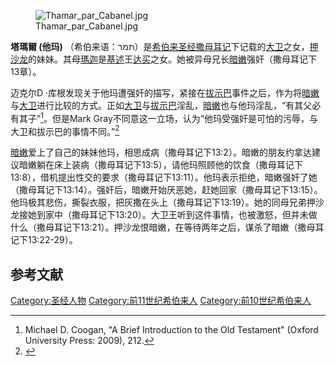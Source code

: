 [[File:Thamar_par_Cabanel.jpg|thumb]]
 

'''塔瑪爾   (他玛)''' （希伯来语：תמר）是[[希伯来圣经|希伯来圣经]][[撒母耳记|撒母耳记]]下记载的[[大卫|大卫]]之女，[[押沙龙|押沙龙]]的妹妹。其母[[瑪迦|瑪迦]]是[[基述|基述]]王[[达买|达买]]之女。她被异母兄长[[暗嫩|暗嫩]]强奸（撒母耳记下13章）。

迈克尔D ·库根发现关于他玛遭强奸的描写，紧接在[[拔示巴|拔示巴]]事件之后，作为将[[暗嫩|暗嫩]]与[[大卫|大卫]]进行比较的方式。正如[[大卫|大卫]]与[[拔示巴|拔示巴]]淫乱，[[暗嫩|暗嫩]]也与他玛淫乱，“有其父必有其子”<ref>Michael D. Coogan, "A Brief Introduction to the Old Testament" (Oxford University Press: 2009), 212.</ref>。但是Mark Gray不同意这一立场，认为“他玛受强奸是可怕的污辱，与大卫和拔示巴的事情不同。”<ref>{{cite journal|last=Gray|first=Mark|title=Amnon: A Chip off the Old Block? Rhetorical Strategy in 2 Samuel 13:7-15: The Rape of Tamar and the Humiliation of the Poor|url=https://archive.org/details/sim_journal-for-the-study-of-the-old-testament_1998-03_77/page/40|journal=Journal for the Study of the Old Testament|year=1998|volume=77|page=40}}</ref>

[[暗嫩|暗嫩]]爱上了自己的妹妹他玛，相思成病（撒母耳记下13:2）。暗嫩的朋友约拿达建议暗嫩躺在床上装病（撒母耳记下13:5），请他玛照顾他的饮食（撒母耳记下13:8），借机提出性交的要求（撒母耳记下13:11）。他玛表示拒绝，暗嫩强奸了她（撒母耳记下13:14）。强奸后，暗嫩开始厌恶她，赶她回家（撒母耳记下13:15）。他玛极其悲伤，撕裂衣服，把灰撒在头上（撒母耳记下13:19）。她的同母兄弟押沙龙接她到家中（撒母耳记下13:20）。大卫王听到这件事情，也被激怒，但并未做什么（撒母耳记下13:21）。押沙龙恨暗嫩，在等待两年之后，谋杀了暗嫩（撒母耳记下13:22-29）。

==参考文献==
<references/>

{{DEFAULTSORT:Tamar (2 Samuel)}}
[[Category:圣经人物|Category:圣经人物]]
[[Category:前11世纪希伯来人|Category:前11世纪希伯来人]]
[[Category:前10世纪希伯来人|Category:前10世纪希伯来人]]